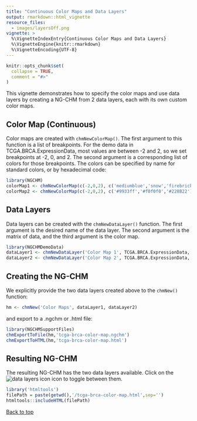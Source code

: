```yaml
---
title: "Continuous Color Maps and Data Layers"
output: rmarkdown::html_vignette
resource_files:
  - images/layersOff.png
vignette: >
  %\VignetteIndexEntry{Continuous Color Maps and Data Layers}
  %\VignetteEngine{knitr::rmarkdown}
  %\VignetteEncoding{UTF-8}
---
```


```r
knitr::opts_chunk$set(
  collapse = TRUE,
  comment = "#>"
)
```

This vignette demonstrates how to specify the color maps and use data layers by creating a 
NG-CHM from 2 data layers, each with its own custom color maps.

## Color Map (Continuous)

Color maps are created with `chmNewColorMap()`. The first argument to this function
is a list of breakpoints. For the demo data in TCGA.BRCA.ExpressionData, most values are between
-2 and 2, so we set breakpoints at -2, 0, and 2. The second argument is a corresponding list of
colors for those breakpoints. The colors can be specified by name for standard colors, or by hexadecimal code:

```r
library(NGCHM)
colorMap1 <- chmNewColorMap(c(-2,0,2), c('mediumblue','snow','firebrick'))
colorMap2 <- chmNewColorMap(c(-2,0,2), c('#9933ff','#f0f0f0','#228B22'))
```

## Data Layers 

Data layers can be created with the `chmNewDataLayer()` function. The first argument is the desired name 
of the data layer. The second argument is the matrix of data, and the third argument is the color map.

```r
library(NGCHMDemoData)
dataLayer1 <- chmNewDataLayer('Color Map 1', TCGA.BRCA.ExpressionData, colorMap1)
dataLayer2 <- chmNewDataLayer('Color Map 2', TCGA.BRCA.ExpressionData, colorMap2)
```

## Creating the NG-CHM

We explicitly provide the two data layers created above to the `chmNew()` function:

```r
hm <- chmNew('Color Maps', dataLayer1, dataLayer2)
```

and export to a .ngchm or .html file:

```r
library(NGCHMSupportFiles)
chmExportToFile(hm,'tcga-brca-color-map.ngchm')
chmExportToHTML(hm,'tcga-brca-color-map.html')
```

## Resulting NG-CHM

The resulting NG-CHM has the two data layers available. Click on the ![data layers icon](images/layersOff.png) icon to toggle 
between them.

```r
library('htmltools')
filePath = paste(getwd(),'/tcga-brca-color-map.html',sep='')
htmltools::includeHTML(filePath)
```

[Back to top](#)

